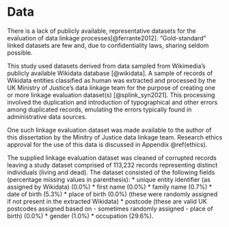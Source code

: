 # Data {#data}

There is a lack of publicly available, representative datasets for the 
evaluation of data linkage processes[@ferrante2012]. "Gold-standard" linked 
datasets are few and, due to confidentiality laws, sharing seldom possible.

This study used datasets derived from data sampled from Wikimedia's publicly 
available Wikidata database [@wikidata]. A sample of records of Wikidata 
entities classified as human was extracted and processed by 
the UK Ministry of Justice's data linkage team for the purpose of creating one 
or more linkage evaluation dataset(s) [@splink_syn2021]. This processing 
involved the duplication and introduction of typographical and other errors 
among duplicated records, emulating the errors typically found in 
administrative data sources.

One such linkage evaluation dataset was made available to the author of this 
dissertation by the Minitry of Justice data linkage team. Research ethics 
approval for the use of this data is discussed in Appendix \@ref(ethics).

The supplied linkage evaluation dataset was cleaned of corrupted records 
leaving a study dataset comprised of 113,232 records representing distinct 
individuals (living and dead). The dataset consisted of the following fields
(percentage missing values in parenthesis):
* unique entity identifier (as assigned by Wikidata) (0.0%)
* first name (0.0%)
* family name (0.7%)
* date of birth (5.3%)
* place of birth (0.0%) (these were randomly assigned if not present in the extracted Wikidata)
* postcode (these are valid UK postcodes assigned based on - sometimes randomly assigned - place of birth) (0.0%)
* gender (1.0%)
* occupation (29.6%).
